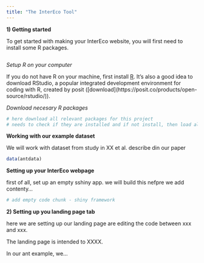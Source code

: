 ```yaml
---
title: "The InterEco Tool"
---
```


**1) Getting started**

To get started with making your InterEco website, you will first need to install some R packages.

```{}
```

*Setup R on your computer*

If you do not have R on your machine, first install [R](https://cran.r-project.org/). It's also a good idea to download RStudio, a popular integrated development environment for coding with R, created by posit (\[download\](https://posit.co/products/open-source/rstudio/)).

*Download necesary R packages*

```r
# here download all relevant packages for this project
# needs to check if they are installed and if not install, then load all the libraries.

```

**Working with our example dataset**

We will work with dataset from study in XX et al. describe din our paper

```r
data(antdata)
```

**Setting up your InterEco webpage**

first of all, set up an empty sshiny app. we will build this nefpre we add contenty...

```r
# add empty code chunk - shiny framework
```

**2) Setting up you landing page tab**

here we are setting up our landing page are editing the code between xxx and xxx.

The landing page is intended to XXXX.

In our ant example, we...

```r

```
